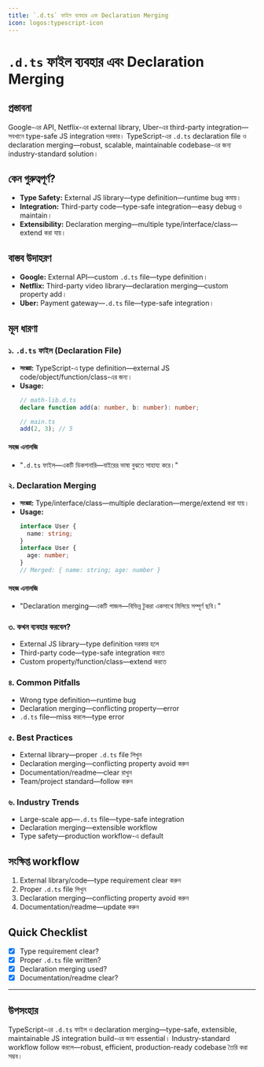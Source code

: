 ```yaml
---
title: `.d.ts` ফাইল ব্যবহার এবং Declaration Merging
icon: logos:typescript-icon
---
```


# `.d.ts` ফাইল ব্যবহার এবং Declaration Merging

## প্রস্তাবনা

Google-এর API, Netflix-এর external library, Uber-এর third-party integration—সবখানে type-safe JS integration দরকার। TypeScript-এর `.d.ts` declaration file ও declaration merging—robust, scalable, maintainable codebase-এর জন্য industry-standard solution।

## কেন গুরুত্বপূর্ণ?

- **Type Safety:** External JS library—type definition—runtime bug কমায়।
- **Integration:** Third-party code—type-safe integration—easy debug ও maintain।
- **Extensibility:** Declaration merging—multiple type/interface/class—extend করা যায়।

## বাস্তব উদাহরণ

- **Google:** External API—custom `.d.ts` file—type definition।
- **Netflix:** Third-party video library—declaration merging—custom property add।
- **Uber:** Payment gateway—`.d.ts` file—type-safe integration।

## মূল ধারণা

### ১. `.d.ts` ফাইল (Declaration File)

- **সংজ্ঞা:** TypeScript-এ type definition—external JS code/object/function/class-এর জন্য।
- **Usage:**
  ```typescript
  // math-lib.d.ts
  declare function add(a: number, b: number): number;
  ```
  ```typescript
  // main.ts
  add(2, 3); // 5
  ```

#### সহজ এনালজি

- "`.d.ts` ফাইল—একটি ডিকশনারি—বাইরের ভাষা বুঝতে সাহায্য করে।"

### ২. Declaration Merging

- **সংজ্ঞা:** Type/interface/class—multiple declaration—merge/extend করা যায়।
- **Usage:**
  ```typescript
  interface User {
    name: string;
  }
  interface User {
    age: number;
  }
  // Merged: { name: string; age: number }
  ```

#### সহজ এনালজি

- "Declaration merging—একটি পাজল—বিভিন্ন টুকরা একসাথে মিলিয়ে সম্পূর্ণ ছবি।"

### ৩. কখন ব্যবহার করবেন?

- External JS library—type definition দরকার হলে
- Third-party code—type-safe integration করতে
- Custom property/function/class—extend করতে

### ৪. Common Pitfalls

- Wrong type definition—runtime bug
- Declaration merging—conflicting property—error
- `.d.ts` file—miss করলে—type error

### ৫. Best Practices

- External library—proper `.d.ts` file লিখুন
- Declaration merging—conflicting property avoid করুন
- Documentation/readme—clear রাখুন
- Team/project standard—follow করুন

### ৬. Industry Trends

- Large-scale app—`.d.ts` file—type-safe integration
- Declaration merging—extensible workflow
- Type safety—production workflow-এ default

## সংক্ষিপ্ত workflow

1. External library/code—type requirement clear করুন
2. Proper `.d.ts` file লিখুন
3. Declaration merging—conflicting property avoid করুন
4. Documentation/readme—update করুন

## Quick Checklist

- [x] Type requirement clear?
- [x] Proper `.d.ts` file written?
- [x] Declaration merging used?
- [x] Documentation/readme clear?

---

## উপসংহার

TypeScript-এর `.d.ts` ফাইল ও declaration merging—type-safe, extensible, maintainable JS integration build-এর জন্য essential। Industry-standard workflow follow করলে—robust, efficient, production-ready codebase তৈরি করা সম্ভব।

